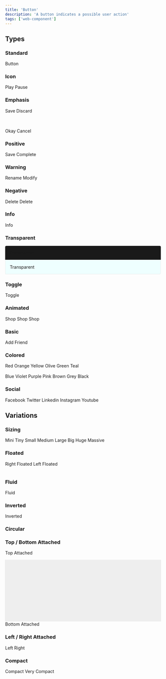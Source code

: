 ```yaml
---
title: 'Button'
description: 'A button indicates a possible user action'
tags: ['web-component']
---
```



## Types

### Standard

<ui-button>Button</ui-button>

### Icon

<ui-button icon="play">Play</ui-button>
<ui-button icon="pause">Pause</ui-button>

<ui-button icon="play"></ui-button>
<ui-button icon="pause"></ui-button>

### Emphasis

<ui-button primary>Save</ui-button>
<ui-button>Discard</ui-button>

<br/><br/>
<ui-button secondary>Okay</ui-button>
<ui-button>Cancel</ui-button>


### Positive

<ui-button positive>Save</ui-button>
<ui-button subtle-positive icon="check">Complete</ui-button>

### Warning

<ui-button warning>Rename</ui-button>
<ui-button subtle-warning icon="edit">Modify</ui-button>

### Negative

<ui-button negative>Delete</ui-button>
<ui-button subtle-negative icon="alert circle">Delete</ui-button>

### Info

<ui-button info>Info</ui-button>

### Transparent

<div style="background-color:#1A1A1A;padding: 1em;border-radius:4px 4px 0px 0px;">
  <ui-button inverted transparent>Transparent</ui-button>
</div>
<div style="background-color: #EEFFFF;padding:1em;border:1px solid #EAEAEA; border-radius: 0px 0px 4px;">
  <ui-button transparent>Transparent</ui-button>
</div>

### Toggle
<ui-button toggle>Toggle</ui-button>


### Animated
<ui-button animated>
  <span slot="visible">
    <ui-icon icon="shopping cart"></ui-icon>
  </span>
  <span slot="hidden">Shop</span>
</ui-button>

<ui-button vertical-animated>
  <span slot="visible">
    <ui-icon icon="shopping cart"></ui-icon>
  </span>
  <span slot="hidden">Shop</span>
</ui-button>

<ui-button fade-animated>
  <span slot="visible">
    <ui-icon icon="shopping cart"></ui-icon>
  </span>
  <span slot="hidden">Shop</span>
</ui-button>

### Basic
<ui-button basic icon="user">Add Friend</ui-button>

### Colored
<ui-button red>Red</ui-button>
<ui-button orange>Orange</ui-button>
<ui-button yellow>Yellow</ui-button>
<ui-button olive>Olive</ui-button>
<ui-button green>Green</ui-button>
<ui-button teal>Teal</ui-button>
<br/><br/>
<ui-button blue>Blue</ui-button>
<ui-button violet>Violet</ui-button>
<ui-button purple>Purple</ui-button>
<ui-button pink>Pink</ui-button>
<ui-button brown>Brown</ui-button>
<ui-button grey>Grey</ui-button>
<ui-button black>Black</ui-button>

### Social
<ui-button icon="facebook" facebook>Facebook</ui-button>
<ui-button icon="twitter" twitter>Twitter</ui-button>
<ui-button icon="linkedin" linkedin>Linkedin</ui-button>
<ui-button icon="instagram" instagram>Instagram</ui-button>
<ui-button icon="youtube" youtube>Youtube</ui-button>

## Variations

### Sizing

<ui-button mini>Mini</ui-button>
<ui-button tiny>Tiny</ui-button>
<ui-button small>Small</ui-button>
<ui-button>Medium</ui-button>
<ui-button large>Large</ui-button>
<ui-button big>Big</ui-button>
<ui-button huge>Huge</ui-button>
<ui-button massive>Massive</ui-button>

### Floated
<ui-button right-floated>Right Floated</ui-button>
<ui-button left-floated>Left Floated</ui-button>
<br/> <br />

### Fluid
<ui-button fluid>Fluid</ui-button>

### Inverted
<ui-button inverted>Inverted</ui-button>

### Circular
<ui-button circular icon="plus"></ui-button>

### Top / Bottom Attached
<ui-button top-attached>Top Attached</ui-button>
<div style="
    border-left: 1px solid var(--border-color);
    height: 200px;
    background-color: #EEE;
    border-right: 1px solid var(--border-color);
    margin: 0px -1px;"></div>
<ui-button bottom-attached>Bottom Attached</ui-button>

### Left / Right Attached

<ui-button left-attached>Left</ui-button>
<ui-button right-attached>Right</ui-button>

### Compact

<ui-button compact>Compact</ui-button>
<ui-button very-compact>Very Compact</ui-button>